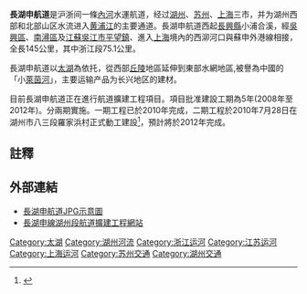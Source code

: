 {{HuZhou_Future_infrastructure}}
'''長湖申航道'''是沪浙间一條[[內河|內河]]水運航道，经过[[湖州|湖州]]、[[苏州|苏州]]、[[上海|上海]]三市，并为湖州西部和北部山区水流进入[[黄浦江|黄浦江]]的主要通道。長湖申航道西起[[長興縣|長興縣]]小浦合溪，經[[吳興區|吳興區]]、[[南潯區|南潯區]]及[[江蘇|江蘇]][[吳江市|吳江市]][[平望鎮|平望鎮]]、進入[[上海|上海]]境內的西泖河口與蘇申外港線相接，全長145公里，其中浙江段75.1公里。

長湖申航道以[[太湖|太湖]]為依托，從西部[[丘陵|丘陵]]地區延伸到東部水網地區,被譽為中國的「小[[萊茵河|萊茵河]]」，主要运输产品为长兴地区的建材。

目前長湖申航道正在進行航道擴建工程項目。項目批准建設工期為5年(2008年至2012年)。分兩期實施。一期工程已於2010年完成，二期工程於2010年7月28日在湖州市八三段羅家浜村正式動工建設<ref name="cjhdj">{{cite web| language=zh-cn| publisher=長江航道局網站| title=長湖申線湖州段二期航道工程開工建設| url=http://www.cjhdj.com.cn/main.do?method=item&id=20392| author=湖州市交通局、浙江省港航局| date=2010-07-30| accessdate=2010-08-01}}{{dead link|date=2018年5月 |bot=InternetArchiveBot |fix-attempted=yes }}</ref>，預計將於2012年完成。

== 註釋 ==
<div class="references-small">
<references />
</div>

== 外部連結 ==
* [http://www.hzgh.gov.cn/chs/images/dituL.jpg 長湖申航道JPG示意圖]{{dead link|date=2018年5月 |bot=InternetArchiveBot |fix-attempted=yes }}
* [https://web.archive.org/web/20100701135752/http://www.hzgh.gov.cn/ 長湖申線湖州段航道擴建工程網站]

{{上海市功能性区域}}
{{Transp-stub}}

[[Category:太湖|Category:太湖]]
[[Category:湖州河流|Category:湖州河流]]
[[Category:浙江运河|Category:浙江运河]]
[[Category:江苏运河|Category:江苏运河]]
[[Category:上海运河|Category:上海运河]]
[[Category:苏州交通|Category:苏州交通]]
[[Category:湖州交通|Category:湖州交通]]